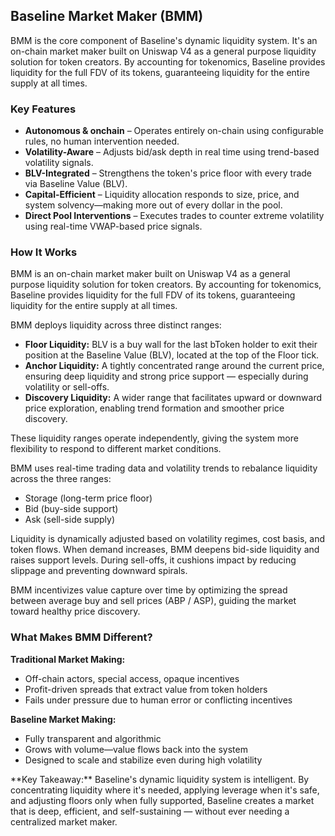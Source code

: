 
## Baseline Market Maker (BMM)

BMM is the core component of Baseline's dynamic liquidity system. It's an on-chain market maker built on Uniswap V4 as a general purpose liquidity solution for token creators. 
By accounting for tokenomics, Baseline provides liquidity for the full FDV of its tokens, guaranteeing liquidity 
for the entire supply at all times.

### Key Features
- **Autonomous & onchain** – Operates entirely on-chain using configurable rules, no human intervention needed.
- **Volatility-Aware** – Adjusts bid/ask depth in real time using trend-based volatility signals.
- **BLV-Integrated** – Strengthens the token's price floor with every trade via Baseline Value (BLV).
- **Capital-Efficient** – Liquidity allocation responds to size, price, and system solvency—making more out of every dollar in the pool.
- **Direct Pool Interventions** – Executes trades to counter extreme volatility using real-time VWAP-based price signals.


### How It Works
BMM is an on-chain market maker built on Uniswap V4 as a general purpose liquidity solution for token creators. 
By accounting for tokenomics, Baseline provides liquidity for the full FDV of its tokens, guaranteeing liquidity 
for the entire supply at all times.

BMM deploys liquidity across three distinct ranges:
- **Floor Liquidity:** BLV is a buy wall for the last bToken holder to exit their position at the Baseline Value (BLV), 
located at the top of the Floor tick.
- **Anchor Liquidity:** A tightly concentrated range around the current price, ensuring deep liquidity and strong price 
support — especially during volatility or sell-offs.
- **Discovery Liquidity:** A wider range that facilitates upward or downward price exploration, enabling trend formation 
and smoother price discovery.

These liquidity ranges operate independently, giving the system more flexibility to respond to different market conditions.

BMM uses real-time trading data and volatility trends to rebalance liquidity across the three ranges:
- Storage (long-term price floor)
- Bid (buy-side support)
- Ask (sell-side supply)

Liquidity is dynamically adjusted based on volatility regimes, cost basis, and token flows. When demand increases, 
BMM deepens bid-side liquidity and raises support levels. During sell-offs, it cushions impact by reducing slippage 
and preventing downward spirals.

BMM incentivizes value capture over time by optimizing the spread between average buy and sell prices (ABP / ASP), 
guiding the market toward healthy price discovery.

### What Makes BMM Different?
**Traditional Market Making:**
- Off-chain actors, special access, opaque incentives
- Profit-driven spreads that extract value from token holders
- Fails under pressure due to human error or conflicting incentives

**Baseline Market Making:**
- Fully transparent and algorithmic
- Grows with volume—value flows back into the system
- Designed to scale and stabilize even during high volatility


<Callout type="info" emoji="💡">
  **Key Takeaway:** 
  Baseline's dynamic liquidity system is intelligent. By concentrating liquidity where it's needed, applying leverage when it's safe, and adjusting floors only when fully supported, Baseline creates a market that is deep, efficient, and self-sustaining — without ever needing a centralized market maker.
</Callout>
